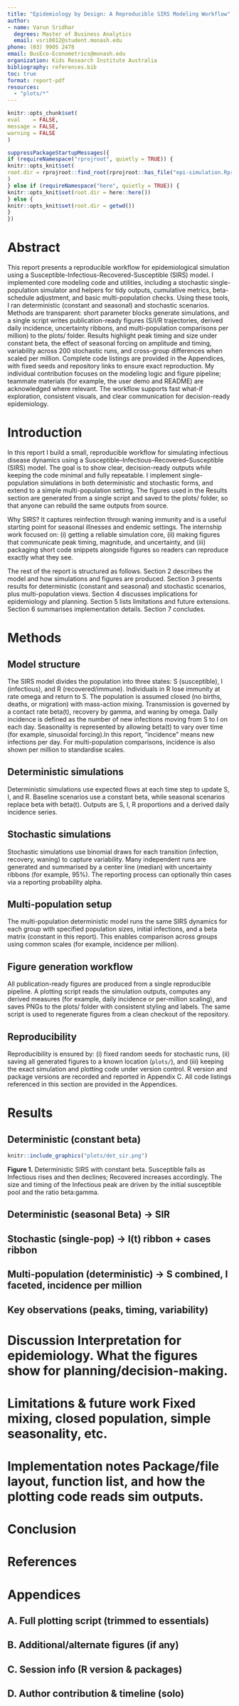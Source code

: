 ```yaml
---
title: "Epidemiology by Design: A Reproducible SIRS Modeling Workflow"
author:
- name: Varun Sridhar
  degrees: Master of Business Analytics
  email: vsri0012@student.monash.edu
phone: (03) 9905 2478
email: BusEco-Econometrics@monash.edu
organization: Kids Research Institute Australia
bibliography: references.bib
toc: true
format: report-pdf
resources:
  - "plots/*"
---
```


```r
knitr::opts_chunk$set(
eval    = FALSE,
message = FALSE,
warning = FALSE
)
```

```r
suppressPackageStartupMessages({
if (requireNamespace("rprojroot", quietly = TRUE)) {
knitr::opts_knit$set(
root.dir = rprojroot::find_root(rprojroot::has_file("epi-simulation.Rproj"))
)
} else if (requireNamespace("here", quietly = TRUE)) {
knitr::opts_knit$set(root.dir = here::here())
} else {
knitr::opts_knit$set(root.dir = getwd())
}
})
```


# Abstract

This report presents a reproducible workflow for epidemiological simulation using a Susceptible-Infectious-Recovered-Susceptible (SIRS) model. I implemented core modeling code and utilities, including a stochastic single-population simulator and helpers for tidy outputs, cumulative metrics, beta-schedule adjustment, and basic multi-population checks. Using these tools, I ran deterministic (constant and seasonal) and stochastic scenarios. Methods are transparent: short parameter blocks generate simulations, and a single script writes publication-ready figures (S/I/R trajectories, derived daily incidence, uncertainty ribbons, and multi-population comparisons per million) to the plots/ folder. Results highlight peak timing and size under constant beta, the effect of seasonal forcing on amplitude and timing, variability across 200 stochastic runs, and cross-group differences when scaled per million. Complete code listings are provided in the Appendices, with fixed seeds and repository links to ensure exact reproduction. My individual contribution focuses on the modeling logic and figure pipeline; teammate materials (for example, the user demo and README) are acknowledged where relevant. The workflow supports fast what-if exploration, consistent visuals, and clear communication for decision-ready epidemiology.

# Introduction

In this report I build a small, reproducible workflow for simulating infectious disease dynamics using a Susceptible–Infectious–Recovered–Susceptible (SIRS) model. The goal is to show clear, decision-ready outputs while keeping the code minimal and fully repeatable. I implement single-population simulations in both deterministic and stochastic forms, and extend to a simple multi-population setting. The figures used in the Results section are generated from a single script and saved to the plots/ folder, so that anyone can rebuild the same outputs from source.

Why SIRS? It captures reinfection through waning immunity and is a useful starting point for seasonal illnesses and endemic settings. The internship work focused on: (i) getting a reliable simulation core, (ii) making figures that communicate peak timing, magnitude, and uncertainty, and (iii) packaging short code snippets alongside figures so readers can reproduce exactly what they see.

The rest of the report is structured as follows. Section 2 describes the model and how simulations and figures are produced. Section 3 presents results for deterministic (constant and seasonal) and stochastic scenarios, plus multi-population views. Section 4 discusses implications for epidemiology and planning. Section 5 lists limitations and future extensions. Section 6 summarises implementation details. Section 7 concludes.

# Methods

## Model structure

The SIRS model divides the population into three states: S (susceptible), I (infectious), and R (recovered/immune). Individuals in R lose immunity at rate omega and return to S. The population is assumed closed (no births, deaths, or migration) with mass-action mixing. Transmission is governed by a contact rate beta(t), recovery by gamma, and waning by omega. Daily incidence is defined as the number of new infections moving from S to I on each day. Seasonality is represented by allowing beta(t) to vary over time (for example, sinusoidal forcing).In this report, “incidence” means new infections per day. For multi-population comparisons, incidence is also shown per million to standardise scales.

## Deterministic simulations

Deterministic simulations use expected flows at each time step to update S, I, and R. Baseline scenarios use a constant beta, while seasonal scenarios replace beta with beta(t). Outputs are S, I, R proportions and a derived daily incidence series.

## Stochastic simulations

Stochastic simulations use binomial draws for each transition (infection, recovery, waning) to capture variability. Many independent runs are generated and summarised by a center line (median) with uncertainty ribbons (for example, 95%). The reporting process can optionally thin cases via a reporting probability alpha.

## Multi-population setup

The multi-population deterministic model runs the same SIRS dynamics for each group with specified population sizes, initial infections, and a beta matrix (constant in this report). This enables comparison across groups using common scales (for example, incidence per million).

## Figure generation workflow

All publication-ready figures are produced from a single reproducible pipeline. A plotting script reads the simulation outputs, computes any derived measures (for example, daily incidence or per-million scaling), and saves PNGs to the plots/ folder with consistent styling and labels. The same script is used to regenerate figures from a clean checkout of the repository.

## Reproducibility

Reproducibility is ensured by: (i) fixed random seeds for stochastic runs, (ii) saving all generated figures to a known location (`plots/`), and (iii) keeping the exact simulation and plotting code under version control. R version and package versions are recorded and reported in Appendix C. All code listings referenced in this section are provided in the Appendices.

\newpage

# Results

## Deterministic (constant beta)
::: {#fig-det-sir .figure}
```r
knitr::include_graphics("plots/det_sir.png")
```

**Figure 1.** Deterministic SIRS with constant beta. Susceptible falls as Infectious rises and then declines; Recovered increases accordingly. The size and timing of the Infectious peak are driven by the initial susceptible pool and the ratio beta:gamma.
:::

## Deterministic (seasonal Beta) → SIR 

## Stochastic (single-pop) → I(t) ribbon + cases ribbon 

## Multi-population (deterministic) → S combined, I faceted, incidence per million 

## Key observations (peaks, timing, variability) 

# Discussion Interpretation for epidemiology. What the figures show for planning/decision-making. 

# Limitations & future work Fixed mixing, closed population, simple seasonality, etc. 

# Implementation notes Package/file layout, function list, and how the plotting code reads sim outputs. 

# Conclusion 

# References 

# Appendices 

## A. Full plotting script (trimmed to essentials) 

## B. Additional/alternate figures (if any) 

## C. Session info (R version & packages) 

## D. Author contribution & timeline (solo)